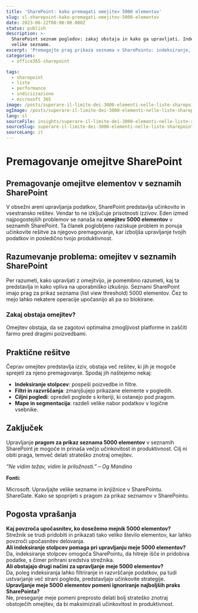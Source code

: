 ```yaml
---
title: 'SharePoint: kako premagati omejitev 5000 elementov'
slug: sl-sharepoint-kako-premagati-omejitev-5000-elementov
date: 2023-06-22T00:00:00.000Z
status: publish
description: >-
  SharePoint seznam pogledov: zakaj obstaja in kako ga upravljati. Indeksiranje, filtri, poglede in najboljše prakse za
  velike sezname.
excerpt: 'Premagajte prag prikaza seznama v SharePointu: indeksiranje, filtri in poglede.'
categories:
  - office365-sharepoint

tags:
  - sharepoint
  - liste
  - performance
  - indicizzazione
  - microsoft 365
image: /posts/superare-il-limite-dei-3000-elementi-nelle-liste-sharepoint-facilmente/card.webp
ogImage: /posts/superare-il-limite-dei-3000-elementi-nelle-liste-sharepoint-facilmente/og.webp
lang: sl
sourceFile: insights/superare-il-limite-dei-3000-elementi-nelle-liste-sharepoint-facilmente.mdx
sourceSlug: superare-il-limite-dei-3000-elementi-nelle-liste-sharepoint-facilmente
sourceLang: it
---
```



<BreakoutImage src="/posts/superare-il-limite-dei-3000-elementi-nelle-liste-sharepoint-facilmente/cover.webp" alt="Lista SharePoint con molte voci e filtri attivi" />










# **Premagovanje omejitve SharePoint**

## **Premagovanje omejitve elementov v seznamih SharePoint**

V obsežni areni upravljanja podatkov, SharePoint predstavlja učinkovito in vsestransko rešitev. Vendar to ne izključuje prisotnosti izzivov. Eden izmed najpogostejših problemov se nanaša na **omejitev 5000 elementov** v seznamih SharePoint. Ta članek poglobljeno raziskuje problem in ponuja učinkovite rešitve za njegovo premagovanje, kar izboljša upravljanje tvojih podatkov in posledično tvojo produktivnost.



## **Razumevanje problema: omejitev v seznamih SharePoint**

Per razumeti, kako upravljati z omejitvijo, je pomembno razumeti, kaj ta predstavlja in kako vpliva na uporabniško izkušnjo. Seznami SharePoint imajo prag za prikaz seznama (list view threshold) 5000 elementov. Čez to mejo lahko nekatere operacije upočasnijo ali pa so blokirane.



### **Zakaj obstaja omejitev?**

Omejitev obstaja, da se zagotovi optimalna zmogljivost platforme in zaščiti farmo pred dragimi poizvedbami.



## **Praktične rešitve**

Čeprav omejitev predstavlja izziv, obstaja več rešitev, ki jih je mogoče sprejeti za njeno premagovanje. Spodaj jih naštejemo nekaj:





- **Indeksiranje stolpcev**: pospeši poizvedbe in filtre.
- **Filtri in razvrščanja**: zmanjšujejo prikazane elemente v pogledih.
- **Ciljni pogledi**: opredeli poglede s kriteriji, ki ostanejo pod pragom.
- **Mape in segmentacija**: razdeli velike nabor podatkov v logične vsebnike.

## **Zaključek**

Upravljanje **pragom za prikaz seznama 5000 elementov** v seznamih SharePoint je mogoče in prinaša večjo učinkovitost in produktivnost. Cilj ni obiti praga, temveč delati strateško znotraj omejitev.



*“Ne vidim težav, vidim le priložnosti.” &#8211; Og Mandino*



**Fonti:**





Microsoft. Upravljajte velike sezname in knjižnice v SharePointu.  
ShareGate. Kako se spoprijeti s pragom za prikaz seznamov v SharePointu.

## **Pogosta vprašanja**



**Kaj povzroča upočasnitev, ko dosežemo mejnik 5000 elementov?**  
Strežnik se trudi pridobiti in prikazati tako veliko število elementov, kar lahko povzroči upočasnitev delovanja.  
**Ali indeksiranje stolpcev pomaga pri upravljanju meje 5000 elementov?**  
Da, indeksiranje stolpcev omogoča SharePointu, da hitreje išče in pridobiva podatke, s čimer prihrani sredstva strežnika.  
**Ali obstajajo drugi načini za upravljanje meje 5000 elementov?**  
Da, poleg indeksiranja lahko filtriranje in razvrščanje podatkov, pa tudi ustvarjanje več strani pogleda, predstavljajo učinkovite strategije.  
**Upravljanje meje 5000 elementov pomeni ignoriranje najboljših praks SharePointa?**  
Ne, preseganje meje pomeni preprosto delati bolj strateško znotraj obstoječih omejitev, da bi maksimizirali učinkovitost in produktivnost.